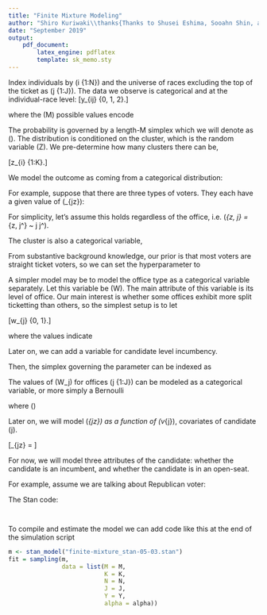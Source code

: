 ```yaml
---
title: "Finite Mixture Modeling"
author: "Shiro Kuriwaki\\thanks{Thanks to Shusei Eshima, Sooahn Shin, and Shusei Eshima for their help.}"
date: "September 2019"
output: 
    pdf_document:
        latex_engine: pdflatex
        template: sk_memo.sty
---
```


\section{Setup}

Index individuals by \(i \in \{1:N\}\) and the universe of races excluding the top of the ticket as \(j \in \{1:J\}\). The data we observe is categorical and at the individual-race level: \[y_{ij} \in \{0, 1, 2\}.\] 

where the \(M\) possible values encode

\begin{table}[!h]
\renewcommand{\arraystretch}{0.90}
\centering
\begin{tabular}{ll}\toprule
0 & straight ticket vote with reference office (e.g. President)\\
1 & split ticket vote\\
2 & abstain\\\bottomrule
\end{tabular}
\end{table}

The probability is governed by a length-M simplex which we will denote as \(\theta\). The distribution is conditioned on the cluster, which is the random variable \(Z\). We pre-determine how many clusters there can be,

\[z_{i} \in \{1:K\}.\] 

\section{Model 1}

We model the outcome as coming from a categorical distribution:

\begin{align*}
(y_{ij} \mid Z_{i} = z) &\sim \text{Categorical}(\theta_{z, j})
\end{align*}

For example, suppose that there are three types of voters. They each have a given value of \(\theta_{jz}\):
\begin{align*}
\begin{cases}
\text{Always straight} &\theta_{z, j} = (0.97, 0.01, 0.02) \text{ if } z = 1\\
\text{Always split} &\theta_{z, j} = (0.01, 0.97, 0.02) \text{ if } z = 2\\
\text{Random} &\theta_{z, j} = (0.49, 0.49, 0.02) \text{ if } z = 3\\
\end{cases}
\end{align*}  

For simplicity, let's assume this holds regardless of the office, i.e. \(\theta_{z, j} = \theta_{z, j^\prime} ~ \forall j \neq j^\prime\).


The cluster is also a categorical variable, 
\begin{align*}
Z_{i} &\sim \text{Categorical}(\psi),\\
\psi &\sim \text{Dirichlet}(\alpha)
\end{align*}

From substantive background knowledge, our prior is that most voters are straight ticket voters, so we can set the hyperparameter to 

\begin{align*}
\alpha = (0.80, 0.10, 0.10)
\end{align*}

\section{Model 2}

A simpler model may be to model the office type as a categorical variable separately. Let this variable be \(W\). The main attribute of this variable is its level of office. Our main interest is whether some offices exhibit more split ticketting than others, so the simplest setup is to let 

\[w_{j} \in \{0, 1\}.\]

where the values indicate


\begin{table}[!h]
\centering
\begin{tabular}{ll}\toprule
0 & low propensity to generate split ticket\\
1 & high propensity to generate split ticket\\\bottomrule
\end{tabular}
\end{table}

Later on, we can add a variable for candidate level incumbency.

Then, the simplex governing the parameter can be indexed as

\begin{align*}
(Y_{ij} | Z_i = z, W_j = w) \sim \text{Categorical}(\theta_{z, w})
\end{align*}

The values of \(W_j\) for offices \(j \in \{1:J\}\) can be modeled as a categorical variable, or more simply a Bernoulli

\begin{align*}
W \sim  \text{Bern}(\pi)
\end{align*}

where \(\pi \in [0, 1]\)

\section{Adding covariates}

Later on, we will model \(\theta_{jz}\) as a function of \(v_{j}\), covariates of candidate \(j\).

\[\theta_{jz} = \frac{\exp(v_{j}^{\top}\beta_{jz})}{\sum_{j^{\prime}} \exp(v_{j^{\prime}}^{\top}\beta_{j^{\prime}z})} \]

For now, we will model three attributes of the candidate: whether the candidate is an incumbent, and whether the candidate is in an open-seat. 


For example, assume we are talking about Republican voter:

\begin{table}[!h]
\centering
\footnotesize
\begin{tabularx}{0.6\linewidth}{cLlCc}\toprule
 & & \multicolumn{2}{c}{Republican Candidate} & \\\cline{3-4}
\(j\) & Race & Name & Incumbent & Open-seat\\\midrule
1 & HD  15  & Samuel Rivers & 1 & 0 \\
2 & HD  94  & Con Chellis & 0 & 1 \\
3 & HD  99  & Nancy Mace & 1 & 0 \\
4 & HD 110  & William Cogswell & 1 & 0 \\
5 & HD 112  & Mike Sottile & 1 & 0 \\
6 & HD 114  & Lin Bennett & 1 & 0 \\
7 & HD 115  & Peter McCoy & 1 & 0 \\
8 & HD 117  & Bill Crosby  & 1 & 0 \\
9 & HD 119  & Paul Sizemore & 0 & 0 \\
\bottomrule
\end{tabularx}
\end{table}


\section{Stan Code}

The Stan code:

```r
```


\section{Simulated Data}

```r
```


\section{Model Run}

To compile and estimate the model we can add code like this at the end of the simulation script

```r
m <- stan_model("finite-mixture_stan-05-03.stan")
fit = sampling(m, 
               data = list(M = M,
                           K = K,
                           N = N, 
                           J = J, 
                           Y = Y, 
                           alpha = alpha))
```

